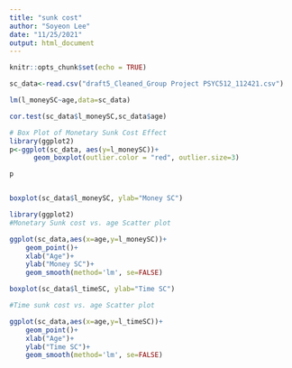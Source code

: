 ```yaml
---
title: "sunk cost"
author: "Soyeon Lee"
date: "11/25/2021"
output: html_document
---
```


```r
knitr::opts_chunk$set(echo = TRUE)
```


```r
sc_data<-read.csv("draft5_Cleaned_Group Project PSYC512_112421.csv")

lm(l_moneySC~age,data=sc_data)

cor.test(sc_data$l_moneySC,sc_data$age)
```
```r
# Box Plot of Monetary Sunk Cost Effect
library(ggplot2)
p<-ggplot(sc_data, aes(y=l_moneySC))+
      geom_boxplot(outlier.color = "red", outlier.size=3)

p


boxplot(sc_data$l_moneySC, ylab="Money SC")
```



```r
library(ggplot2)
#Monetary Sunk cost vs. age Scatter plot

ggplot(sc_data,aes(x=age,y=l_moneySC))+
    geom_point()+
    xlab("Age")+
    ylab("Money SC")+
    geom_smooth(method='lm', se=FALSE)
```


```r
boxplot(sc_data$l_timeSC, ylab="Time SC")
```



```r
#Time sunk cost vs. age Scatter plot

ggplot(sc_data,aes(x=age,y=l_timeSC))+
    geom_point()+
    xlab("Age")+
    ylab("Time SC")+
    geom_smooth(method='lm', se=FALSE)
```





